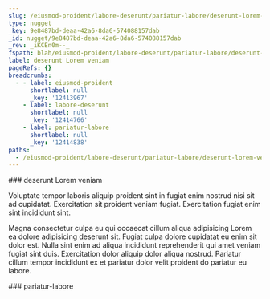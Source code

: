 ```yaml
---
slug: /eiusmod-proident/labore-deserunt/pariatur-labore/deserunt-lorem-veniam
type: nugget
_key: 9e8487bd-deaa-42a6-8da6-574088157dab
_id: nugget/9e8487bd-deaa-42a6-8da6-574088157dab
_rev: _iKCEn0m--_
fspath: blah/eiusmod-proident/labore-deserunt/pariatur-labore/deserunt-lorem-veniam.md
label: deserunt Lorem veniam
pageRefs: {}
breadcrumbs:
  - - label: eiusmod-proident
      shortlabel: null
      _key: '12413967'
    - label: labore-deserunt
      shortlabel: null
      _key: '12414766'
    - label: pariatur-labore
      shortlabel: null
      _key: '12414838'
paths:
  - /eiusmod-proident/labore-deserunt/pariatur-labore/deserunt-lorem-veniam
---
```


<NuggetArea>
<Nugget slug="/eiusmod-proident/labore-deserunt/pariatur-labore/deserunt-lorem-veniam" type="nugget" _key="9e8487bd-deaa-42a6-8da6-574088157dab" _id="nugget/9e8487bd-deaa-42a6-8da6-574088157dab" _rev="_iKCEn0m--_" fspath="blah/eiusmod-proident/labore-deserunt/pariatur-labore/deserunt-lorem-veniam.md" label="deserunt Lorem veniam" paths="/eiusmod-proident/labore-deserunt/pariatur-labore/deserunt-lorem-veniam">
<NuggetBody>
### deserunt Lorem veniam

Voluptate tempor laboris aliquip proident sint in fugiat enim nostrud nisi sit ad cupidatat. Exercitation sit proident veniam fugiat. Exercitation fugiat enim sint incididunt sint.

Magna consectetur culpa eu qui occaecat cillum aliqua adipisicing Lorem ea dolore adipisicing deserunt sit. Fugiat culpa dolore cupidatat eu enim sit dolor est. Nulla sint enim ad aliqua incididunt reprehenderit qui amet veniam fugiat sint duis. Exercitation dolor aliquip dolor aliqua nostrud. Pariatur cillum tempor incididunt ex et pariatur dolor velit proident do pariatur eu labore.

</NuggetBody>
<Breadcrumbs>
<Crumbs>
<Crumb _key="12413967" label="eiusmod-proident" /><Crumb _key="12414766" label="labore-deserunt" /><Crumb _key="12414838" label="pariatur-labore" />
</Crumbs>
</Breadcrumbs>
</Nugget>

<NuggetsInbound>
</NuggetsInbound>
<NuggetsOutbound>
</NuggetsOutbound>
</NuggetArea>
<PassagesInbound>
<Passage direction="inbound" type="passage" _key="12414838" _id="passage/12414838" _rev="_iKCEn0i--A" label="pariatur-labore" passage="pariatur-labore" fspath="blah/eiusmod-proident/labore-deserunt/pariatur-labore" paths="/eiusmod-proident/labore-deserunt/pariatur-labore" slug="/eiusmod-proident/labore-deserunt/pariatur-labore">
<NuggetBody>
### pariatur-labore

</NuggetBody>
<Breadcrumbs>
<Crumbs>
<Crumb _key="12413967" label="eiusmod-proident" /><Crumb _key="12414766" label="labore-deserunt" />
</Crumbs>
</Breadcrumbs>
</Passage>

</PassagesInbound>
<PassagesOutbound>
</PassagesOutbound>